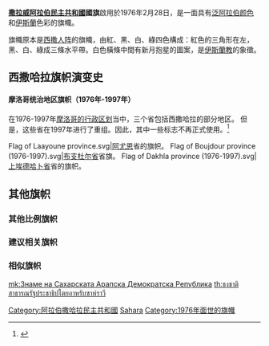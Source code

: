 {{National flag infobox|
Name = 撒拉威阿拉伯民主共和國|
Article = |
Image = Flag of the Sahrawi Arab Democratic Republic.svg|
Use = 111000|
Symbol = |
Proportion = 1:2 |
Adoption = 1976年2月28日 |
Design = 紅色的三角形在左，黑、白、綠成三條水平帶。白色橫條中間有新月抱星的圖案|
Type = |
Diminutive = |
}}
{{National flag infobox|
Name = 撒拉威阿拉伯民主共和國草案|
Article = |
Image = Proposal for Flag of Western Sahara.svg|
Use = 111000|
Symbol = |
Proportion = 1:2 |
Adoption =  |
Design =2013年阿拉伯撒哈拉民主共和国国旗提案。不仅因为目前的国旗容易与[[巴勒斯坦|巴勒斯坦]]（以及约旦和苏丹）的国旗混淆，这一提议的目标还是为西撒哈拉争取更强的独立性。 泛阿拉伯的红、白、黑、绿四色与黄色的带子相结合，象征着撒哈拉和非洲的身份。|
Type = |
Diminutive = |
}}


'''[[撒拉威阿拉伯民主共和國|撒拉威阿拉伯民主共和國]]國旗'''啟用於1976年2月28日，是一面具有[[泛阿拉伯颜色|泛阿拉伯颜色]]和[[伊斯蘭|伊斯蘭]]色彩的旗幟。

旗幟原本是[[西撒人阵|西撒人阵]]的旗幟，由紅、黑、白、綠四色構成：紅色的三角形在左，黑、白、綠成三條水平帶。白色橫條中間有新月抱星的圖案，是[[伊斯蘭教|伊斯蘭教]]的象徵。

==西撒哈拉旗帜演变史==
{{Gallery
|File:Flag of Spain (1785-1873 and 1875-1931).svg|[[西属撒哈拉|西属撒哈拉]] (1884-1931)
|File:Flag of Spain 1931 1939.svg|[[西属撒哈拉|西属撒哈拉]] (1931-1938)
|File:Flag of Spain (1938 - 1945).svg|[[西属撒哈拉|西属撒哈拉]] (1938-1945)
|File:Flag of Spain 1945 1977.svg|[[西属撒哈拉|西属撒哈拉]] (1945-1975)
|File:Flag of the Sahrawi National Union Party.svg|[[西撒哈拉|西撒哈拉]]撒哈拉全国联盟党 (1974-1975)
|File:Flag of Mauritania (1959–2017).svg|[[毛里塔尼亚|毛里塔尼亚]]治下的[[西撒哈拉|西撒哈拉]](1975-1979)
|File:Flag of Western Sahara.svg|[[阿拉伯撒哈拉民主共和国|阿拉伯撒哈拉民主共和国]] (1976-至今)
}}

====摩洛哥统治地区旗帜（1976年-1997年）====
在1976-1997年[[摩洛哥行政区划|摩洛哥的行政区划]]当中，三个省包括西撒哈拉的部分地区。 但是，这些省在1997年进行了重组。因此，其中一些标志不再正式使用。<ref>{{cite web|title=Subnational flags of Morocco|url=http://flagspot.net/flags/ma-.html|publisher=Flagspot.net|accessdate=13 March 2012|archive-date=2017-11-25|archive-url=https://web.archive.org/web/20171125204756/https://flagspot.net/flags/ma-.html|dead-url=no}}</ref>
<gallery>
Flag of Laayoune province.svg|[[阿尤恩|阿尤恩]]省的旗帜。
Flag of Boujdour province (1976-1997).svg|[[布支杜尔省|布支杜尔省]]省旗。
Flag of Dakhla province (1976-1997).svg|[[达克拉|上埃德哈卜省]]省的旗帜。
</gallery>



==其他旗帜==
===其他比例旗帜===
{{flag gallery
|File:Flag of the Sahrawi Arab Democratic Republic (proposal).svg|紅色的三角形在左，黑、白、綠成三條水平帶。白色橫條中間有新月抱星的圖案
|File:Flag of the Sahrawi Arab Democratic Republic (3-2).svg|阿拉伯撒哈拉民主共和国国旗（3:2）
}}
===建议相关旗帜===
{{flag gallery
|File:Flag of the Sahrawi Arab Democratic Republic (proposed).svg|阿拉伯撒哈拉民主共和国的旗帜（拟议）
|File:Flag of the Sahrawi Arab Democratic Republic (reverse).svg|紅色的三角形在左，黑、白、綠成三條水平帶。为国旗兼民用旗
|File:Flag of the Sahrawi Arab Democratic Republic (right).svg|阿拉伯撒哈拉民主共和国的旗帜（右边方向）
|File:Flag of the Sahrawi Arab Democratic Republic (obverse).svg|阿拉伯撒哈拉民主共和国的旗帜（右边方向）

}}
===相似旗帜===
{{Gallery
|File:Flag of Sudan.svg|[[苏丹国旗|苏丹国旗]]
|File:Flag of South Sudan.svg|[[南苏丹国旗|南苏丹国旗]]
|File:Flag of Mozambique.svg|[[莫桑比克国旗|莫桑比克国旗]]
|File:Flag of Jordan.svg|[[约旦国旗|约旦国旗]]
|File:Flag of Palestine.svg|[[巴勒斯坦国旗|巴勒斯坦国旗]]
|File:Flag of Kuwait.svg|[[科威特国旗|科威特国旗]]
|File:Flag of United Arab Emirates.svg|[[阿联酋国旗|阿联酋国旗]]
}}
{{非洲题目|国旗}}

[[Category:阿拉伯撒哈拉民主共和國|Category:阿拉伯撒哈拉民主共和國]]
[[Category:國旗|Sahara]]
[[Category:1976年面世的旗幟|Category:1976年面世的旗幟]]

[[mk:Знаме_на_Сахарската_Арапска_Демократска_Република|mk:Знаме на Сахарската Арапска Демократска Република]]
[[th:ธงชาติสาธารณรัฐประชาธิปไตยอาหรับซาห์ราวี|th:ธงชาติสาธารณรัฐประชาธิปไตยอาหรับซาห์ราวี]]